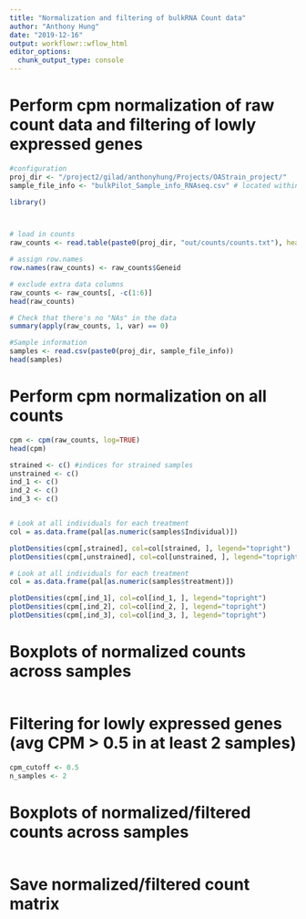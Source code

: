 ```yaml
---
title: "Normalization and filtering of bulkRNA Count data"
author: "Anthony Hung"
date: "2019-12-16"
output: workflowr::wflow_html
editor_options:
  chunk_output_type: console
---
```


# Perform cpm normalization of raw count data and filtering of lowly expressed genes

```r
#configuration
proj_dir <- "/project2/gilad/anthonyhung/Projects/OAStrain_project/"
sample_file_info <- "bulkPilot_Sample_info_RNAseq.csv" # located within the proj_dir
```

```r
library()



# load in counts
raw_counts <- read.table(paste0(proj_dir, "out/counts/counts.txt"), header = T)

# assign row.names
row.names(raw_counts) <- raw_counts$Geneid

# exclude extra data columns
raw_counts <- raw_counts[, -c(1:6)] 
head(raw_counts)

# Check that there's no "NAs" in the data
summary(apply(raw_counts, 1, var) == 0) 

#Sample information
samples <- read.csv(paste0(proj_dir, sample_file_info))
head(samples)
```

# Perform cpm normalization on all counts

```r
cpm <- cpm(raw_counts, log=TRUE)
head(cpm)

strained <- c() #indices for strained samples
unstrained <- c()
ind_1 <- c()
ind_2 <- c()
ind_3 <- c()


# Look at all individuals for each treatment
col = as.data.frame(pal[as.numeric(samples$Individual)])

plotDensities(cpm[,strained], col=col[strained, ], legend="topright")
plotDensities(cpm[,unstrained], col=col[unstrained, ], legend="topright")

# Look at all individuals for each treatment
col = as.data.frame(pal[as.numeric(samples$treatment)])

plotDensities(cpm[,ind_1], col=col[ind_1, ], legend="topright")
plotDensities(cpm[,ind_2], col=col[ind_2, ], legend="topright")
plotDensities(cpm[,ind_3], col=col[ind_3, ], legend="topright")
```

# Boxplots of normalized counts across samples
```r

```

# Filtering for lowly expressed genes (avg CPM > 0.5 in at least 2 samples)

```r
cpm_cutoff <- 0.5
n_samples <- 2


```

# Boxplots of normalized/filtered counts across samples
```r

```

# Save normalized/filtered count matrix

```r

```

